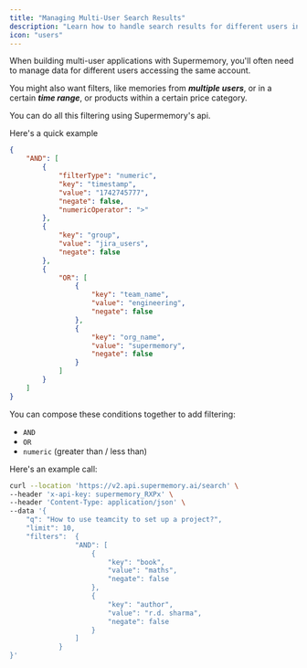 ```yaml
---
title: "Managing Multi-User Search Results"
description: "Learn how to handle search results for different users in Supermemory"
icon: "users"
---
```


When building multi-user applications with Supermemory, you'll often need to manage data for different users accessing the same account.

You might also want filters, like memories from **_multiple users_**, or in a certain **_time range_**, or products within a certain price category.

You can do all this filtering using Supermemory's api.

Here's a quick example

```json 
{
    "AND": [
        {
            "filterType": "numeric",
            "key": "timestamp",
            "value": "1742745777",
            "negate": false,
            "numericOperator": ">"
        },
        {
            "key": "group",
            "value": "jira_users",
            "negate": false
        },
        {
            "OR": [
                {
                    "key": "team_name",
                    "value": "engineering",
                    "negate": false
                },
                {
                    "key": "org_name",
                    "value": "supermemory",
                    "negate": false
                }
            ]
        }
    ]
}
```

You can compose these conditions together to add filtering:

- `AND`
- `OR`
- `numeric` (greater than / less than)

Here's an example call:

```bash
curl --location 'https://v2.api.supermemory.ai/search' \
--header 'x-api-key: supermemory_RXPx' \
--header 'Content-Type: application/json' \
--data '{
    "q": "How to use teamcity to set up a project?",
    "limit": 10,
    "filters":  {
                "AND": [
                    {
                        "key": "book",
                        "value": "maths",
                        "negate": false
                    },
                    {
                        "key": "author",
                        "value": "r.d. sharma",
                        "negate": false
                    }
                ]
            }
}'
```
